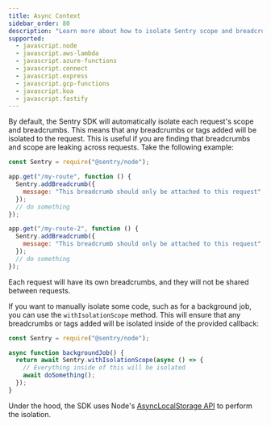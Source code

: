 ```yaml
---
title: Async Context
sidebar_order: 80
description: "Learn more about how to isolate Sentry scope and breadcrumbs across requests."
supported:
  - javascript.node
  - javascript.aws-lambda
  - javascript.azure-functions
  - javascript.connect
  - javascript.express
  - javascript.gcp-functions
  - javascript.koa
  - javascript.fastify
---
```


By default, the Sentry SDK will automatically isolate each request's scope and breadcrumbs. This means that any breadcrumbs or tags added will be isolated to the request. This is useful if you are finding that breadcrumbs and scope are leaking across requests. Take the following example:

```js
const Sentry = require("@sentry/node");

app.get("/my-route", function () {
  Sentry.addBreadcrumb({
    message: "This breadcrumb should only be attached to this request",
  });
  // do something
});

app.get("/my-route-2", function () {
  Sentry.addBreadcrumb({
    message: "This breadcrumb should only be attached to this request",
  });
  // do something
});
```

Each request will have its own breadcrumbs, and they will not be shared between requests.

If you want to manually isolate some code, such as for a background job, you can use the `withIsolationScope` method. This will ensure that any breadcrumbs or tags added will be isolated inside of the provided callback:

```js
const Sentry = require("@sentry/node");

async function backgroundJob() {
  return await Sentry.withIsolationScope(async () => {
    // Everything inside of this will be isolated
    await doSomething();
  });
}
```

Under the hood, the SDK uses Node's [AsyncLocalStorage API](https://nodejs.org/api/async_context.html#class-asynclocalstorage) to perform the isolation.
